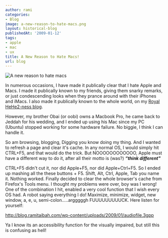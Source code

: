```yaml
---
author: rami
categories:
- Blog
image: a-new-reason-to-hate-macs.png
layout: historical-blog
publishedAt: '2009-01-12'
tags:
- apple
- mac
- ux
title: A New Reason to Hate Macs!
url: blog
---
```


![A new reason to hate macs](/assets/images/content/blog/a-new-reason-to-hate-macs.png)

In numerous occasions, I have made it publically clear that I hate Apple and Macs. I made it publically known to my friends, giving them snarky remarks, or just condescending looks when they prance around with their iPhones and iMacs. I also made it publically known to the whole world, on my [Royal HeHe2-ness blog](/2008/07/25/iphone-3g-a-beautiful-jail/).

However, my brother Obai (or oobi) owns a Macbook Pro, he came back to Jeddah for his wedding, and I ended up using his Mac since my PC (Ubuntu) stopped working for some hardware failure. No biggie, I think I can handle it.

So am browsing, blogging, Digging you know doing my thing. And I wanted to refresh a page and clear it's cache. In any normal OS, I would simply hit CTRL+F5, and that would do the trick. But NOOOOOOOOOOOO, Apple must have a different way to do it, after all their motto is (was?) *__“think different"__*

CTRL+F5 didn't cut it, nor did Apple+F5, nor did Apple+Ctrl+F5. So I ended up mashing all the these buttons + F5. Shift, Alt, Ctrl, Apple, Tab you name it. Nothing worked.  Finally decided to clear the whole browser's cache from Firefox's Tools menu. I thought my problems were over, boy was I wrong! One of the combination I hit, enabled a very cool function that I wish every OS had. A robot saying everything I do! Maximize, minimize, widget, new window, a, e, u, semi-colon…..argggggh FUUUUUUUUUCK. Here listen for yourself:

<a href="http://blog.ramitaibah.com/wp-content/uploads/2009/01/audiofile.3gpp">http://blog.ramitaibah.com/wp-content/uploads/2009/01/audiofile.3gpp</a>

Ya I know its an accessibility function for the visually impaired, but still this is confusing as hell!